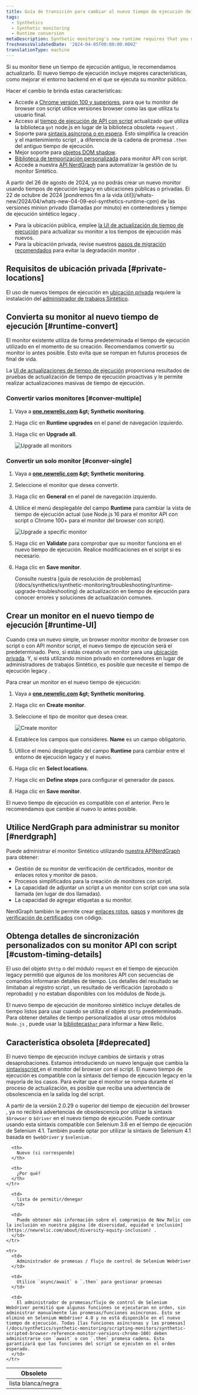 ```yaml
---
title: Guía de transición para cambiar al nuevo tiempo de ejecución del monitor Sintético
tags:
  - Synthetics
  - Synthetic monitoring
  - Runtime conversion
metaDescription: Synthetic monitoring's new runtime requires that you make some changes to your already existing monitors.
freshnessValidatedDate: '2024-04-05T00:00:00.000Z'
translationType: machine
---
```


Si su monitor tiene un tiempo de ejecución antiguo, le recomendamos actualizarlo. El nuevo tiempo de ejecución incluye mejores características, como mejorar el entorno backend en el que se ejecuta su monitor público.

Hacer el cambio te brinda estas características:

* Accede a [Chrome versión 100 y superiores](/docs/synthetics/synthetic-monitoring/scripting-monitors/synthetic-scripted-browser-reference-monitor-versions-chrome-100), para que tu monitor de browser con script utilice versiones browser como las que utiliza tu usuario final.
* Acceso al [tiempo de ejecución de API con script](/docs/synthetics/synthetic-monitoring/using-monitors/manage-monitor-runtimes/#apidependencies) actualizado que utiliza la biblioteca `got` node.js en lugar de la biblioteca obsoleta `request` .
* Soporte para [sintaxis asíncrona o en espera](/docs/synthetics/synthetic-monitoring/using-monitors/manage-monitor-runtimes/#browserdependencies). Esto simplifica la creación y el mantenimiento script , a diferencia de la cadena de promesa `.then` del antiguo tiempo de ejecución.
* Mejor soporte para [objetos DOM shadow](/docs/synthetics/synthetic-monitoring/scripting-monitors/synthetic-scripted-browser-reference-monitor-versions-chrome-100/#shadow).
* [Biblioteca de temporización personalizada](/docs/synthetics/synthetic-monitoring/scripting-monitors/custom-timing-details) para monitor API con script.
* Accede a nuestra [API NerdGraph](/docs/apis/nerdgraph/examples/nerdgraph-synthetics-tutorial) para automatizar la gestión de tu monitor Sintético.

<Callout variant="important">
  A partir del 26 de agosto de 2024, ya no podrás crear un nuevo monitor usando tiempos de ejecución legacy en ubicaciones públicas o privadas. El 22 de octubre de 2024 [pondremos fin a la vida útil](/whats-new/2024/04/whats-new-04-09-eol-synthetics-runtime-cpm) de las versiones minion privado (llamadas por minuto) en contenedores y tiempo de ejecución sintético legacy .

  * Para la ubicación pública, emplee [la UI de actualización de tiempo de ejecución](/docs/synthetics/synthetic-monitoring/using-monitors/runtime-upgrade-ui/) para actualizar su monitor a los tiempos de ejecución más nuevos.
  * Para la ubicación privada, revise nuestros [pasos de migración recomendados](/docs/synthetics/synthetic-monitoring/private-locations/job-manager-transition-guide/#monitorMigration) para evitar la degradación monitor .
</Callout>

## Requisitos de ubicación privada [#private-locations]

El uso de nuevos tiempos de ejecución en [ubicación privada](/docs/synthetics/synthetic-monitoring/private-locations/private-locations-overview-monitor-internal-sites-add-new-locations) requiere la instalación del [administrador de trabajos Sintético](/docs/synthetics/synthetic-monitoring/private-locations/install-job-manager).

## Convierta su monitor al nuevo tiempo de ejecución [#runtime-convert]

El monitor existente utiliza de forma predeterminada el tiempo de ejecución utilizado en el momento de su creación. Recomendamos convertir su monitor lo antes posible. Esto evita que se rompan en futuros procesos de final de vida.

La [UI de actualizaciones de tiempo de ejecución](/docs/synthetics/synthetic-monitoring/using-monitors/runtime-upgrade-ui) proporciona resultados de pruebas de actualización de tiempo de ejecución proactivas y le permite realizar actualizaciones masivas de tiempo de ejecución.

### Convertir varios monitores [#conver-multiple]

1. Vaya a <DNT>**[one.newrelic.com](https://one.newrelic.com/all-capabilities) &amp;gt; Synthetic monitoring**</DNT>.

2. Haga clic en <DNT>**Runtime upgrades**</DNT> en el panel de navegación izquierdo.

3. Haga clic en <DNT>**Upgrade all**</DNT>.

   <img title="Upgrade all monitors" alt="Upgrade all monitors" src="/images/synthetic_screenshot-full_upgrade-all-monitors.webp" />

### Convertir un solo monitor [#conver-single]

1. Vaya a <DNT>**[one.newrelic.com](https://one.newrelic.com/all-capabilities) &amp;gt; Synthetic monitoring**</DNT>.

2. Seleccione el monitor que desea convertir.

3. Haga clic en <DNT>**General**</DNT> en el panel de navegación izquierdo.

4. Utilice el menú desplegable del campo <DNT>**Runtime**</DNT> para cambiar la vista de tiempo de ejecución actual (use Node.js 16 para el monitor API con script o Chrome 100+ para el monitor del browser con script).

   <img title="Upgrade a specific monitor" alt="Upgrade a specific monitor" src="/images/synthetic_screenshot-full_upgrade-one-monitor.webp" />

5. Haga clic en <DNT>**Validate**</DNT> para comprobar que su monitor funciona en el nuevo tiempo de ejecución. Realice modificaciones en el script si es necesario.

6. Haga clic en <DNT>**Save monitor**</DNT>.

   <Callout variant="tip">
     Consulte nuestra [guía de resolución de problemas](/docs/synthetics/synthetic-monitoring/troubleshooting/runtime-upgrade-troubleshooting) de actualización en tiempo de ejecución para conocer errores y soluciones de actualización comunes.
   </Callout>

## Crear un monitor en el nuevo tiempo de ejecución [#runtime-UI]

Cuando crea un nuevo simple, un browser monitor monitor de browser con script o con API monitor script, el nuevo tiempo de ejecución será el predeterminado. Pero, si estás creando un monitor para una [ubicación privada](/docs/synthetics/synthetic-monitoring/private-locations/monitor-private-locations). Y, si está utilizando minion privado en contenedores en lugar de administradores de trabajos Sintético, es posible que necesite el tiempo de ejecución legacy .

Para crear un monitor en el nuevo tiempo de ejecución:

1. Vaya a <DNT>**[one.newrelic.com](https://one.newrelic.com/all-capabilities) &amp;gt; Synthetic monitoring**</DNT>.

2. Haga clic en <DNT>**Create monitor**</DNT>.

3. Seleccione el tipo de monitor que desea crear.

   <img title="Create monitor" alt="Create monitor" src="/images/synthetic_screenshot-crop_create-monitor.webp" />

4. Establece los campos que consideres. <DNT>**Name**</DNT> es un campo obligatorio.

5. Utilice el menú desplegable del campo <DNT>**Runtime**</DNT> para cambiar entre el entorno de ejecución legacy y el nuevo.

6. Haga clic en <DNT>**Select locations**</DNT>.

7. Haga clic en <DNT>**Define steps**</DNT> para configurar el generador de pasos.

8. Haga clic en <DNT>**Save monitor**</DNT>.

El nuevo tiempo de ejecución es compatible con el anterior. Pero le recomendamos que cambie al nuevo lo antes posible.

## Utilice NerdGraph para administrar su monitor [#nerdgraph]

Puede administrar el monitor Sintético utilizando [nuestra APINerdGraph](/docs/apis/nerdgraph/examples/nerdgraph-synthetics-tutorial) para obtener:

* Gestión de su monitor de verificación de certificados, monitor de enlaces rotos y monitor de pasos.
* Procesos simplificados para la creación de monitores con script.
* La capacidad de adjuntar un script a un monitor con script con una sola llamada (en lugar de dos llamadas).
* La capacidad de agregar etiquetas a su monitor.

NerdGraph también le permite crear [enlaces rotos](/docs/apis/nerdgraph/examples/nerdgraph-synthetics-tutorial/#create-broken-links), [pasos](/docs/apis/nerdgraph/examples/nerdgraph-synthetics-tutorial/#create-step) y monitores [de verificación de certificados](/docs/apis/nerdgraph/examples/nerdgraph-synthetics-tutorial/#create-certificate-check) con código.

## Obtenga detalles de sincronización personalizados con su monitor API con script [#custom-timing-details]

El uso del objeto `$http` o del módulo `request` en el tiempo de ejecución legacy permitió que algunos de los monitores API con secuencias de comandos informaran detalles de tiempo. Los detalles del resultado se limitaban al registro script , un resultado de verificación (aprobado o reprobado) y no estaban disponibles con los módulos de Node.js.

El nuevo tiempo de ejecución de monitoreo sintético incluye detalles de tiempo listos para usar cuando se utiliza el objeto `$http` predeterminado. Para obtener detalles de tiempo personalizados al usar otros módulos `Node.js` , puede usar la [biblioteca`$har` ](/docs/synthetics/synthetic-monitoring/scripting-monitors/custom-timing-details)para informar a New Relic.

## Característica obsoleta [#deprecated]

El nuevo tiempo de ejecución incluye cambios de sintaxis y otras desaprobaciones. Estamos introduciendo un nuevo lenguaje que cambia la [sintaxisscript ](/docs/synthetics/synthetic-monitoring/scripting-monitors/synthetic-scripted-browser-reference-monitor-versions-chrome-100)en el monitor del browser con el script. El nuevo tiempo de ejecución es compatible con la sintaxis del tiempo de ejecución legacy en la mayoría de los casos. Para evitar que el monitor se rompa durante el proceso de actualización, es posible que reciba una advertencia de obsolescencia en la salida log del script.

A partir de la versión 2.0.29 o superior del tiempo de ejecución del browser , ya no recibirá advertencias de obsolescencia por utilizar la sintaxis `$browser` o `$driver` en el nuevo tiempo de ejecución. Puede continuar usando esta sintaxis compatible con Selenium 3.6 en el tiempo de ejecución de Selenium 4.1. También puede optar por utilizar la sintaxis de Selenium 4.1 basada en `$webDriver` y `$selenium` .

<table>
  <thead>
    <tr>
      <th style={{ width: "100px" }}>
        Obsoleto
      </th>

      <th>
        Nuevo (si corresponde)
      </th>

      <th>
        ¿Por qué?
      </th>
    </tr>
  </thead>

  <tbody>
    <tr>
      <td>
        lista blanca/negra
      </td>

      <td>
        lista de permitir/denegar
      </td>

      <td>
        Puede obtener más información sobre el compromiso de New Relic con la inclusión en nuestra página [de diversidad, equidad e inclusión](https://newrelic.com/about/diversity-equity-inclusion) .
      </td>
    </tr>

    <tr>
      <td>
        Administrador de promesas / flujo de control de Selenium Webdriver
      </td>

      <td>
        Utilice `async/await` o `.then` para gestionar promesas
      </td>

      <td>
        El administrador de promesas/flujo de control de Selenium Webdriver permitió que algunas funciones se ejecutaran en orden, sin administrar manualmente las promesas/funciones asíncronas. Esto se eliminó en Selenium Webdriver 4.0 y no está disponible en el nuevo tiempo de ejecución. Todas [las funciones asíncronas y las promesas](/docs/synthetics/synthetic-monitoring/scripting-monitors/synthetic-scripted-browser-reference-monitor-versions-chrome-100) deben administrarse con `await` o con `.then` promesa cadena. Esto garantizará que las funciones del script se ejecuten en el orden esperado.
      </td>
    </tr>
  </tbody>
</table>